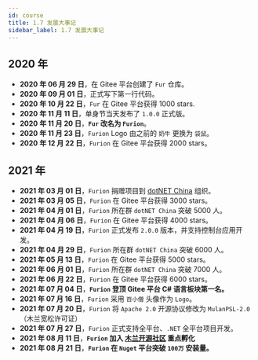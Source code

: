 ```yaml
---
id: course
title: 1.7 发展大事记
sidebar_label: 1.7 发展大事记
---
```



## 2020 年

- **2020 年 06 月 29 日**，在 Gitee 平台创建了 `Fur` 仓库。
- **2020 年 09 月 01 日**，正式写下第一行代码。
- **2020 年 10 月 22 日**，`Fur` 在 Gitee 平台获得 1000 stars.
- **2020 年 11 月 11 日**，单身节当天发布了 `1.0.0` 正式版。
- **2020 年 11 月 20 日**，**`Fur` 改名为 `Furion`**。
- **2020 年 11 月 23 日**，`Furion` Logo 由之前的 `奶牛` 更换为 `袋鼠`。
- **2020 年 12 月 22 日**，`Furion` 在 Gitee 平台获得 2000 stars。

## 2021 年

- **2021 年 03 月 01 日**，`Furion` 捐赠项目到 [dotNET China](https://gitee.com/dotnetchina) 组织。
- **2021 年 03 月 05 日**，`Furion` 在 Gitee 平台获得 3000 stars。
- **2021 年 04 月 01 日**，`Furion` 所在群 `dotNET China` 突破 5000 人。
- **2021 年 04 月 06 日**，`Furion` 在 Gitee 平台获得 4000 stars。
- **2021 年 04 月 19 日**，`Furion` 正式发布 `2.0.0` 版本，并支持控制台应用开发。
- **2021 年 04 月 29 日**，`Furion` 所在群 `dotNET China` 突破 6000 人。
- **2021 年 05 月 13 日**，`Furion` 在 Gitee 平台获得 5000 stars。
- **2021 年 06 月 01 日**，`Furion` 所在群 `dotNET China` 突破 7000 人。
- **2021 年 06 月 22 日**，`Furion` 在 Gitee 平台获得 6000 stars。
- **2021 年 07 月 04 日**，**`Furion` 登顶 Gitee 平台 C# 语言板块第一名。**
- **2021 年 07 月 16 日**，`Furion` 采用 `百小僧` 头像作为 `Logo`。
- **2021 年 07 月 20 日**，`Furion` 将 `Apache 2.0` 开源协议修改为 `MulanPSL-2.0` （木兰宽松许可证）
- **2021 年 07 月 27 日**，`Furion` 正式支持全平台、`.NET` 全平台项目开发。
- **2021 年 08 月 11 日**，**`Furion` 加入 [木兰开源社区](https://mulanos.oschina.net/about_us) 重点孵化**
- **2021 年 08 月 21 日**，**`Furion` 在 `Nuget` 平台突破 `100万` 安装量。**
